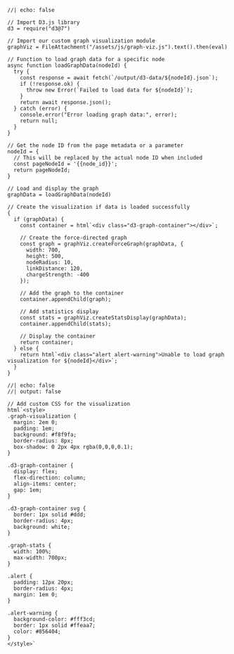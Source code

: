 ::: {.graph-visualization}

```ojs
//| echo: false

// Import D3.js library
d3 = require("d3@7")

// Import our custom graph visualization module
graphViz = FileAttachment("/assets/js/graph-viz.js").text().then(eval)

// Function to load graph data for a specific node
async function loadGraphData(nodeId) {
  try {
    const response = await fetch(`/output/d3-data/${nodeId}.json`);
    if (!response.ok) {
      throw new Error(`Failed to load data for ${nodeId}`);
    }
    return await response.json();
  } catch (error) {
    console.error("Error loading graph data:", error);
    return null;
  }
}

// Get the node ID from the page metadata or a parameter
nodeId = {
  // This will be replaced by the actual node ID when included
  const pageNodeId = '{{node_id}}';
  return pageNodeId;
}

// Load and display the graph
graphData = loadGraphData(nodeId)

// Create the visualization if data is loaded successfully
{
  if (graphData) {
    const container = html`<div class="d3-graph-container"></div>`;
    
    // Create the force-directed graph
    const graph = graphViz.createForceGraph(graphData, {
      width: 700,
      height: 500,
      nodeRadius: 10,
      linkDistance: 120,
      chargeStrength: -400
    });
    
    // Add the graph to the container
    container.appendChild(graph);
    
    // Add statistics display
    const stats = graphViz.createStatsDisplay(graphData);
    container.appendChild(stats);
    
    // Display the container
    return container;
  } else {
    return html`<div class="alert alert-warning">Unable to load graph visualization for ${nodeId}</div>`;
  }
}
```

```ojs
//| echo: false
//| output: false

// Add custom CSS for the visualization
html`<style>
.graph-visualization {
  margin: 2em 0;
  padding: 1em;
  background: #f8f9fa;
  border-radius: 8px;
  box-shadow: 0 2px 4px rgba(0,0,0,0.1);
}

.d3-graph-container {
  display: flex;
  flex-direction: column;
  align-items: center;
  gap: 1em;
}

.d3-graph-container svg {
  border: 1px solid #ddd;
  border-radius: 4px;
  background: white;
}

.graph-stats {
  width: 100%;
  max-width: 700px;
}

.alert {
  padding: 12px 20px;
  border-radius: 4px;
  margin: 1em 0;
}

.alert-warning {
  background-color: #fff3cd;
  border: 1px solid #ffeaa7;
  color: #856404;
}
</style>`
```

:::